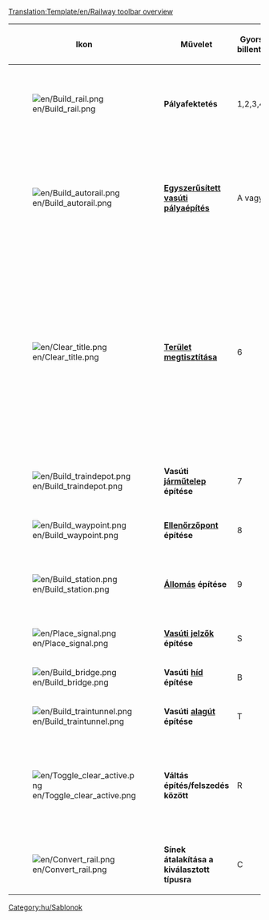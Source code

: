 <noinclude>[[Translation:Template/en/Railway toolbar overview]]</noinclude><noinclude>[[Category:hu/Sablonok]]
</noinclude>
{|{{en/Wikitable}}
|- style="background:#efefef"
!width='100' |Ikon
!width='150' |Művelet
!Gyors-billentyű
!Leírás

|-
|[[File:en/Build rail.png]]
|'''Pályafektetés'''
|1,2,3,4
|A kiválasztott irányban pályát épít kattintásra is, egérhúzásra is. Bár nem olyan hatékony, mint a [[en/Archive/Manual/Autorail|Vasúti pálya építése egyszerűsített módon]].

|-
|[[File:en/Build autorail.png]]
|'''[[hu/Archive/Manual/Egyszerűsített vasúti pályaépítés|Egyszerűsített vasúti pályaépítés]]'''
|A vagy 5
|Igencsak hatékony eszköz bármely irányban történő pályaépítéshez. Ugyanakkor használata eleinte nehézkes lehet. Folyamatosan nyomva tartott '''Ctrl''' gombbal könnyen el is távolítja a pályát.

|-
|[[File:en/Clear title.png]]
|'''[[hu/Manual/Tájrendezés|Terület megtisztítása]]'''
|6
|A dinamit-eszköz a játékmezők megtisztítására használatos, akár olyan pályán, amit hibásan építettél meg, akár bármi (de nem minden) másra, ami útban van. Használatával légy óvatos, már csak azért is, mert ha [[hu/Manual/Állomások|állomásra]] kattintasz vele, az egész állomást eltávolítja, ha vonat nincs ott. Állomás apránkénti eltávolításához használd a következő eszközöket: [[File:en/Build station.png]] '''+ '''[[File:en/Toggle clear active.png]]

|-
|[[File:en/Build traindepot.png]]
|'''Vasúti [[hu/Manual/Járműtelepek|járműtelep]] építése'''
|7
|Megnyitja a ''[[hu/Manual/Járműtelepek|Járműtelep]] helyzete'' ablakot, hogy kiválaszthasd a járműtelep tájolását. 

|-
|[[File:en/Build waypoint.png]]
|'''[[hu/Manual/Ellenőrzőpontok|Ellenőrzőpont]] építése'''
|8
|[[hu/Manual/Ellenőrzőpontok|Ellenőrzőpont]] építését teszi lehetővé a sínen.

|-
|[[File:en/Build station.png]]
|'''[[hu/Manual/Állomások|Állomás]] építése'''
|9
|A [[hu/Manual/Vasútállomások|Vasútállomások építése]] ablakot nyitja meg az [[hu/Manual/Állomások|állomás]] tájolásának és méretének kiválasztásához.

|-
|[[File:en/Place signal.png]]
|'''[[hu/Manual/Jelzők|Vasúti jelzők]] építése'''
|S
|[[hu/Manual/Jelzők|Vasúti jelzők]] elhelyezését teszi lehetővé a pályán.

|-
|[[File:en/Build bridge.png]]
|'''Vasúti [[hu/Manual/Hidak|híd]] építése'''
|B
|[[hu/Manual/Hidak|Hidak]] építését teszi lehetővé.

|-
|[[File:en/Build traintunnel.png]]
|'''Vasúti [[hu/Manual/Alagutak|alagút]] építése'''
|T
|Vasúti [[hu/Manual/Alagutak|alagút]] építését teszi lehetővé.

|-
|[[File:en/Toggle clear active.png]]
|'''Váltás építés/felszedés között'''
|R
|Azután kattints rá, hogy kijelölted az vasútépítő eszköztáron azt a tárgyat, amit el szeretnél távolítani. Például jelzők egyenkénti eltávolításához, vagy vasútállomás részeinek eltávolítására használatos.

|-
|[[File:en/Convert rail.png]]
|'''Sínek átalakítása a kiválasztott típusra'''
|C
|Konvertálja a pályát, vasútállomást, járműtelepet a kiválasztott típusra.

|}